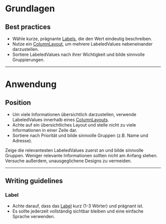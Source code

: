 # Grundlagen

## Best practices

- Wähle kurze, prägnante [Labels](/03-components/content/label), die den Wert
  eindeutig beschreiben.
- Nutze ein [ColumnLayout](/03-components/structure/column-layout), um mehrere
  LabeledValues nebeneinander darzustellen.
- Sortiere LabeledValues nach ihrer Wichtigkeit und bilde sinnvolle
  Gruppierungen.

---

# Anwendung

## Position

- Um viele Informationen übersichtlich darzustellen, verwende LabeledValues
  innerhalb eines [ColumnLayouts](/03-components/structure/column-layout).
- Achte auf ein übersichtliches Layout und stelle nicht zu viele Informationen
  in einer Zeile dar.
- Sortiere nach Priorität und bilde sinnvolle Gruppen (z.B. Name und Adresse).

<Do example="do">
  Zeige die relevantesten LabeledValues zuerst an und bilde sinnvolle Gruppen.
</Do>
<Dont example="dont">
  Weniger relevante Informationen sollten nicht am Anfang stehen. Versuche
  außerdem, unausgeglichene Designs zu vermeiden.
</Dont>

---

## Writing guidelines

### Label

- Achte darauf, dass das [Label](/03-components/content/label) kurz (1-3 Wörter)
  und prägnant ist.
- Es sollte jederzeit vollständig sichtbar bleiben und eine einfache Sprache
  verwenden.
